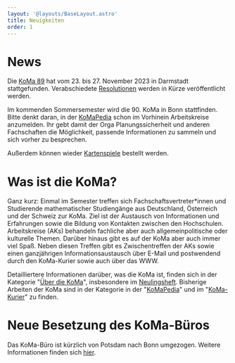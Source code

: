 ```yaml
---
layout: '@layouts/BaseLayout.astro'
title: Neuigkeiten
order: 1
---
```



<NextKoMa />

# News

Die [KoMa 89](https://komapedia.org/wiki/KoMa_89) hat vom 23. bis 27. November 2023 in Darmstadt stattgefunden. Verabschiedete [Resolutionen](./publikationen/resolutionen) werden in Kürze veröffentlicht werden.

Im kommenden Sommersemester wird die 90. KoMa in Bonn stattfinden.
Bitte denkt daran, in der [KoMaPedia](https://komapedia.org/wiki/KoMa_90) schon im Vorhinein Arbeitskreise anzumelden.
Ihr gebt damit der Orga Planungssicherheit und anderen Fachschaften die Möglichkeit, passende Informationen zu sammeln und sich vorher zu besprechen.

Außerdem können wieder [Kartenspiele](./publikationen/kartenspiel/) bestellt werden.

# Was ist die KoMa?

Ganz kurz: Einmal im Semester treffen sich Fachschaftsvertreter\*innen und Studierende mathematischer Studiengänge aus Deutschland, Österreich und der Schweiz zur KoMa.
Ziel ist der Austausch von Informationen und Erfahrungen sowie die Bildung von Kontakten zwischen den Hochschulen.
Arbeitskreise (AKs) behandeln fachliche aber auch allgemeinpolitische oder kulturelle Themen. Darüber hinaus gibt es auf der KoMa aber auch immer viel Spaß.
Neben diesen Treffen gibt es Zwischentreffen der AKs sowie einen ganzjährigen Informationsaustausch über E-Mail und postwendend durch den KoMa-Kurier sowie auch über das WWW.

Detailliertere Informationen darüber, was die KoMa ist, finden sich in der Kategorie "[Über die KoMa](./ueber_die_koma/)", insbesondere im [Neulingsheft](./publikationen/neulingsheft/).
Bisherige Arbeiten der KoMa sind in der Kategorie in der "[KoMaPedia](./KoMaPedia/)" und im "[KoMa-Kurier](./publikationen/koma-kurier/)" zu finden.

# Neue Besetzung des KoMa-Büros

Das KoMa-Büro ist kürzlich von Potsdam nach Bonn umgezogen.
Weitere Informationen finden sich [hier](./kommunikation/koma-buero/).
